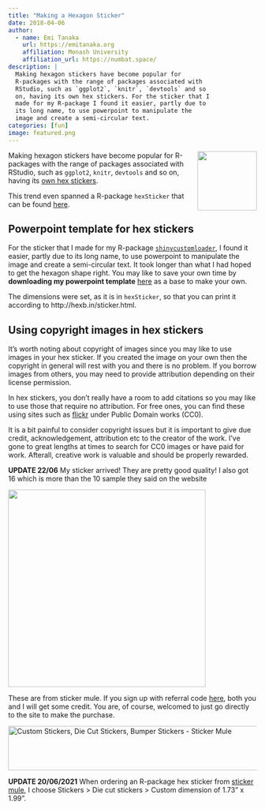 ```yaml
---
title: "Making a Hexagon Sticker"
date: 2018-04-06
author:
  - name: Emi Tanaka
    url: https://emitanaka.org
    affiliation: Monash University
    affiliation_url: https://numbat.space/
description: |
  Making hexagon stickers have become popular for
  R-packages with the range of packages associated with
  RStudio, such as `ggplot2`, `knitr`, `devtools` and so
  on, having its own hex stickers. For the sticker that I
  made for my R-package I found it easier, partly due to
  its long name, to use powerpoint to manipulate the
  image and create a semi-circular text. 
categories: [fun]
image: featured.png
---
```


<img src="https://user-images.githubusercontent.com/7620319/38168572-71e4543e-3593-11e8-9487-9c6c484b896a.png" height="120px" style="width:120px!important" align="right" />
Making hexagon stickers have become popular for R-packages with the range of packages associated with RStudio, such as `ggplot2`, `knitr`, `devtools` and so on, having its [own hex stickers](https://www.rstudio.com/products/rpackages/).

This trend even spanned a R-package `hexSticker` that can be found [here](https://github.com/GuangchuangYu/hexSticker).

## Powerpoint template for hex stickers

For the sticker that I made for my R-package [`shinycustomloader`](https://github.com/emitanaka/shinycustomloader), I found it easier, partly due to its long name, to use powerpoint to manipulate the image and create a semi-circular text. It took longer than what I had hoped to get the hexagon shape right. You may like to save your own time by **downloading my powerpoint template** [here](hexsticker.pptx) as a base to make your own.

The dimensions were set, as it is in `hexSticker`, so that you can print it according to http://hexb.in/sticker.html.

## Using copyright images in hex stickers

It's worth noting about copyright of images since you may like to use images in your hex sticker. If you created the image on your own then the copyright in general will rest with you and there is no problem. If you borrow images from others, you may need to provide attribution depending on their license permission.

In hex stickers, you don't really have a room to add citations so you may like to use those that require no attribution. For free ones, you can find these using sites such as [flickr](https://www.flickr.com/creativecommons/) under Public Domain works (CC0).  

It is a bit painful to consider copyright issues but it is important to give due credit, acknowledgement, attribution etc to the creator of the work. I've gone to great lengths at times to search for CC0 images or have paid for work. Afterall, creative work is valuable and should be properly rewarded.

**UPDATE 22/06** My sticker arrived! They are pretty good quality! I also got 16 which is more than the 10 sample they said on the website <i class="fa-solid fa-face-smile"></i>

<img src="hexsticker.gif" width="400px"/>

These are from sticker mule. If you sign up with referral code [here](https://www.stickermule.com/au/unlock?ref_id=9651301701), both you and I will get some credit. You are, of course, welcomed to just go directly to the site to make the purchase.

<a href="https://www.stickermule.com/au/unlock?ref_id=9651301701&utm_content=728x90&utm_medium=embed&utm_source=invite" target="_blank"><img alt="Custom Stickers, Die Cut Stickers, Bumper Stickers - Sticker Mule" border="0" height="90" src="https://res.cloudinary.com/print-bear/image/upload/v1531752798/banners/stickermule-invite-friends-large.jpg" width="728" /></a>

**UPDATE 20/06/2021** When ordering an R-package hex sticker from [sticker mule](https://www.stickermule.com/), I choose Stickers > Die cut stickers > Custom dimension of 1.73" x 1.99". 
